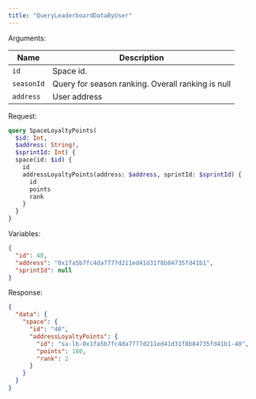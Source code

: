 ```yaml
---
title: "QueryLeaderboardDataByUser"
---
```


Arguments:

| Name       | Description                                       |
|------------|---------------------------------------------------|
| `id`       | Space id.                                         |
| `seasonId` | Query for season ranking. Overall ranking is null |
| `address` | User address |

Request:

```graphql
query SpaceLoyaltyPoints(
  $id: Int,
  $address: String!,
  $sprintId: Int) {
  space(id: $id) {
    id
    addressLoyaltyPoints(address: $address, sprintId: $sprintId) {
      id
      points
      rank
    }
  }
}
```

Variables:

```json
{
  "id": 40,
  "address": "0x1fa5b7fc4da7777d211ed41d31f8b84735fd41b1",
  "sprintId": null
}
```

Response:

```json
{
  "data": {
    "space": {
      "id": "40",
      "addressLoyaltyPoints": {
        "id": "sa-lb-0x1fa5b7fc4da7777d211ed41d31f8b84735fd41b1-40",
        "points": 180,
        "rank": 2
      }
    }
  }
}
```